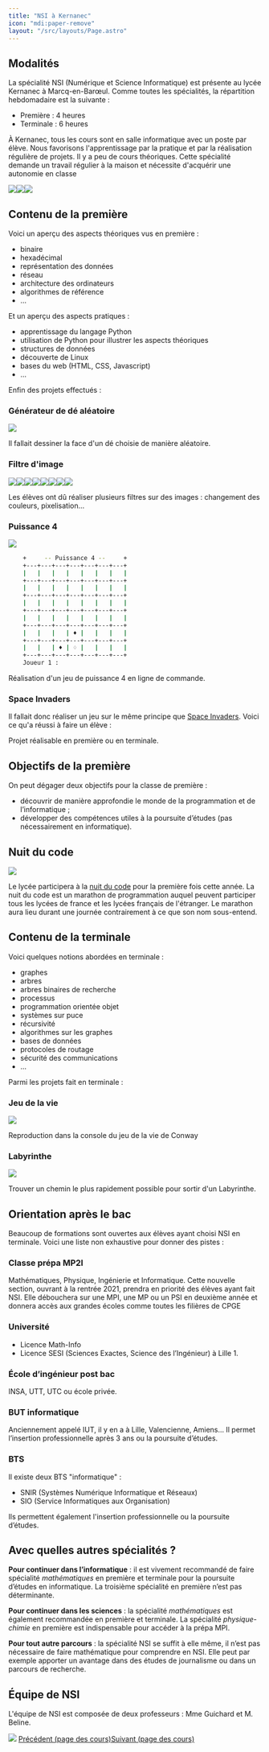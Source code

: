 ```yaml
---
title: "NSI à Kernanec"
icon: "mdi:paper-remove"
layout: "/src/layouts/Page.astro"
---
```


## Modalités

La spécialité NSI (Numérique et Science Informatique) est présente au lycée
Kernanec à Marcq-en-Barœul. Comme toutes les spécialités, la répartition
hebdomadaire est la suivante :

  * Première : 4 heures
  * Terminale : 6 heures

À Kernanec, tous les cours sont en salle informatique avec un poste par élève.
Nous favorisons l'apprentissage par la pratique et par la réalisation
régulière de projets. Il y a peu de cours théoriques. Cette spécialité demande
un travail régulier à la maison et nécessite d'acquérir une autonomie en
classe

![](img/303.jpg)![](img/3032.jpg)![](img/121.jpg)

## Contenu de la première

Voici un aperçu des aspects théoriques vus en première :

  * binaire
  * hexadécimal
  * représentation des données
  * réseau
  * architecture des ordinateurs
  * algorithmes de référence
  * …

Et un aperçu des aspects pratiques :

  * apprentissage du langage Python
  * utilisation de Python pour illustrer les aspects théoriques
  * structures de données
  * découverte de Linux
  * bases du web (HTML, CSS, Javascript)
  * …

Enfin des projets effectués :

### Générateur de dé aléatoire

![](img/de.png)

Il fallait dessiner la face d'un dé choisie de manière aléatoire.

### Filtre d'image

![](img/Tokyo.jpg)![](img/Green1.jpg)![](img/Blue2.jpg)![](img/Gray1.jpg)![](img/Mirror.jpg)![](img/Pixel20.jpg)![](img/Color512_4.jpg)![](img/Negative.jpg)

Les élèves ont dû réaliser plusieurs filtres sur des images : changement des
couleurs, pixelisation…

### Puissance 4

![](img/p4.jpg)

```bash    
    +     -- Puissance 4 --     +
    +---+---+---+---+---+---+---+
    |   |   |   |   |   |   |   |
    +---+---+---+---+---+---+---+
    |   |   |   |   |   |   |   |
    +---+---+---+---+---+---+---+
    |   |   |   |   |   |   |   |
    +---+---+---+---+---+---+---+
    |   |   |   |   |   |   |   |
    +---+---+---+---+---+---+---+
    |   |   |   | ♦ |   |   |   |
    +---+---+---+---+---+---+---+
    |   |   | ♦ | ♢ |   |   |   |
    +---+---+---+---+---+---+---+
    Joueur 1 :
```

Réalisation d'un jeu de puissance 4 en ligne de commande.

### Space Invaders

Il fallait donc réaliser un jeu sur le même principe que [Space
Invaders](https://fr.wikipedia.org/wiki/Space_Invaders). Voici ce qu'a réussi
à faire un élève :

Projet réalisable en première ou en terminale.

## Objectifs de la première

On peut dégager deux objectifs pour la classe de première :

  * découvrir de manière approfondie le monde de la programmation et de l’informatique ;
  * développer des compétences utiles à la poursuite d’études (pas nécessairement en informatique).

## Nuit du code

![](img/nuitducode.svg)

Le lycée participera à la [nuit du code](https://www.nuitducode.net/) pour la
première fois cette année. La nuit du code est un marathon de programmation
auquel peuvent participer tous les lycées de france et les lycées français de
l'étranger. Le marathon aura lieu durant une journée contrairement à ce que
son nom sous-entend.

## Contenu de la terminale

Voici quelques notions abordées en terminale :

  * graphes
  * arbres
  * arbres binaires de recherche
  * processus
  * programmation orientée objet
  * systèmes sur puce
  * récursivité
  * algorithmes sur les graphes
  * bases de données
  * protocoles de routage
  * sécurité des communications
  * …

Parmi les projets fait en terminale :

### Jeu de la vie

![](img/vie.gif)

Reproduction dans la console du jeu de la vie de Conway

### Labyrinthe

![](img/lab.png)

Trouver un chemin le plus rapidement possible pour sortir d'un Labyrinthe.

## Orientation après le bac

Beaucoup de formations sont ouvertes aux élèves ayant choisi NSI en terminale.
Voici une liste non exhaustive pour donner des pistes :

### Classe prépa MP2I

Mathématiques, Physique, Ingénierie et Informatique. Cette nouvelle section,
ouvrant à la rentrée 2021, prendra en priorité des élèves ayant fait NSI. Elle
débouchera sur une MPI, une MP ou un PSI en deuxième année et donnera accès
aux grandes écoles comme toutes les filières de CPGE

### Université

  * Licence Math-Info
  * Licence SESI (Sciences Exactes, Science des l’Ingénieur) à Lille 1.

### École d’ingénieur post bac

INSA, UTT, UTC ou école privée.

### BUT informatique

Anciennement appelé IUT, il y en a à Lille, Valencienne, Amiens… Il permet
l’insertion professionnelle après 3 ans ou la poursuite d’études.

### BTS

Il existe deux BTS "informatique" :

  * SNIR (Systèmes Numérique Informatique et Réseaux)
  * SIO (Service Informatiques aux Organisation)

Ils permettent également l'insertion professionnelle ou la poursuite d’études.

## Avec quelles autres spécialités ?

**Pour continuer dans l’informatique** : il est vivement recommandé de faire
spécialité _mathématiques_ en première et terminale pour la poursuite d’études
en informatique. La troisième spécialité en première n’est pas déterminante.

**Pour continuer dans les sciences** : la spécialité _mathématiques_ est
également recommandée en première et terminale. La spécialité _physique-
chimie_ en première est indispensable pour accéder à la prépa MPI.

**Pour tout autre parcours** : la spécialité NSI se suffit à elle même, il
n’est pas nécessaire de faire mathématique pour comprendre en NSI. Elle peut
par exemple apporter un avantage dans des études de journalisme ou dans un
parcours de recherche.

## Équipe de NSI

L'équipe de NSI est composée de deux professeurs : Mme Guichard et M. Beline.

![](img/equipe-small2.jpg) [Précédent (page des cours)](..)[Suivant (page des
cours)](..)